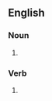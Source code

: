 ==English==

===Noun===
{{head|en|noun form}}

# {{plural of|en|plonk}}

===Verb===
{{head|en|verb form}}

# {{en-third-person singular of|plonk}}